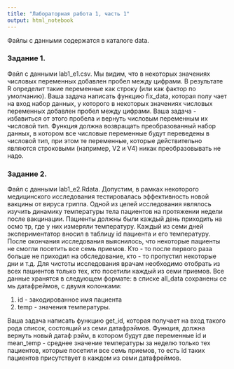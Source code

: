 ---
title: "Лабораторная работа 1, часть 1"
output: html_notebook
---

Файлы с данными содержатся в каталоге data.

### Задание 1.
Файл с данными lab1_e1.csv. Мы видим, что в некоторых значениях числовых
переменных добавлен пробел между цифрами. В результате R определит такие переменные
как строку (или как фактор по умолчанию). Ваша задача написать функцию fix_data, которая
полу
чает на вход набор данных, у которого в некоторых значениях числовых переменных
добавлен пробел между цифрами. Ваша задача
-
избавиться от этого пробела и вернуть
числовым переменным их числовой тип. Функция должна возвращать преобразованный
набор данных,
в котором все числовые переменные будут переведены в числовой тип, при
этом те переменные, которые действительно являются строковыми (например, V2 и V4) никак
преобразовывать не надо.

### Задание 2.
Файл с данными lab1_e2.Rdata. Допустим, в рамках некоторого
медицинского исследования
тестировалась эффективность новой вакцины от вируса гриппа. Одной из целей исследования
являлось изучить динамику температуры тела пациентов на протяжении недели после
вакцинации.
Пациенты должны были каждый день приходить на осмо
тр, где у них измеряли температуру.
Каждый из семи дней экспериментатор вносил в таблицу id пациента и его температуру. После
окончания исследования выяснилось, что некоторые пациенты не смогли посетить все семь
приемов. Кто - то после первого раза больше не приходил на обследование, кто - то пропустил
некоторые дни и т.д.
Для чистоты исследования врачам необходимо отобрать из всех пациентов только тех, кто
посетили каждый из семи приемов.
Все данные хранятся в следующем формате: в списке all_data сохранены се
мь датафреймов, с
двумя колонками:

1. id - закодированное имя пациента
2. temp - значения температуры.

Ваша задача написать функцию get_id, которая получает на
вход такого рода список, состоящий из семи датафрэймов. Функция, должна вернуть новый
датаф
рэйм, в котором будут две переменные id и mean_temp
-
среднее значение температуры
за неделю только тех пациентов, которые посетили все семь приемов, то есть id таких
пациентов присутствует в каждом из семи датафреймов.